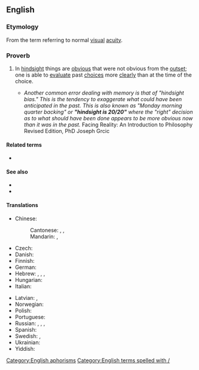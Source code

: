 ==English==

===Etymology===
From the term {{m|en|20/20}} referring to normal [[visual]] [[acuity]].

===Proverb===
{{head|en|proverb|head=[[hindsight]] [[is]] [[20/20]]}}

# {{lb|en|idiomatic}} In [[hindsight]] things are [[obvious]] that were not obvious from the [[outset]]; one is able to [[evaluate]] past [[choice]]s more [[clearly]] than at the time of the choice.
#* ''Another common error dealing with memory is that of "hindsight bias." This is the tendency to exaggerate what could have been anticipated in the past. This is also known as "Monday morning quarter backing" or '''"hindsight is 20/20"''' where the "right" decision as to what should have been done appears to be more obvious now than it was in the past.'' Facing Reality: An Introduction to Philosophy Revised Edition, PhD Joseph Grcic

====Related terms====
* {{l|en|twenty-twenty hindsight}}

====See also====
* {{l|en|Monday-morning quarterback}}
* {{l|en|wise after the event}}

====Translations====
{{trans-top|in hindsight things are obvious that were not obvious from the outset}}
* Chinese:
*: Cantonese: {{t|yue|馬後炮|tr=maa5 hau6 paau3}}, {{t|yue|有早知，冇乞兒|tr=jau5 zou2-zi1, mou5 hat1-ji4|lit=there would be no homeless people if everyone knows beforehand}}, {{t|yue|事後孔明|tr=si6 hou6 hung2-ming4|lit=everyone can be {{w|Kongming}} in hindsight}}
*: Mandarin: {{t+|cmn|吃一塹，長一智|sc=Hani}}, {{t+|cmn|吃一堑，长一智|tr=chīyīqiàn, zhǎngyīzhì|sc=Hani|lit=falling in a moat makes you all the wiser}}
* Czech: {{t+|cs|po bitvě je každý generál}}
* Danish: {{t|da|i bagklogskabens klare lys}} {{q|prepositional phrase}}
* Finnish: {{t|fi|[[jälkiviisaus]] [[on]] [[helppoa]]}}
* German: {{t|de|hinterher ist man immer klüger}}
* Hebrew: {{t|he|כולם חכמים בדיעבד}}, {{t|he|במבט לאחור רואים הכול שש־שש}}, {{t|he|במבט לאחור כולנו חכמים}}, {{t|he|חוכמה לאחר מעשה}}
* Hungarian: {{t|hu|utólag könnyű okosnak lenni}}
* Italian: {{t|it|del senno di poi son piene le fosse}}
{{trans-mid}}
* Latvian: {{t|lv|pēc kara visi gudri|lit=after the war everyone is wise}}, {{t|lv|pēc kaujas visi gudri|lit=after the battle everyone is wise}}
* Norwegian: {{t|no|det er lett å være etterpåklok}}
* Polish: {{t+|pl|mądry Polak po szkodzie}}
* Portuguese: {{t|pt|depois que a onça já está morta, todo caçador é valente}}
* Russian: {{t|ru|за́дним умо́м всяк кре́пок|lit=everyone is strong by one's hindmind}}, {{t|ru|пото́м и Семён умён|lit=afterwards, even Semyon is wise}}, {{t|ru|догада́лся, как проигра́лся|lit=(he) guessed it after (he) lost}}, {{t|ru|гром не грянет, мужик не перекрестится|alt=(пока́) гром не гря́нет, мужи́к не перекре́стится|lit=until it thunders the man won't cross himself}}
* Spanish: {{t|es|después de la batalla somos todos generales|lit=after the battle we all are generals}}
* Swedish: {{t+|sv|efterklokhet}}, {{t|sv|det är lätt att vara efterklok}}
* Ukrainian: {{t|uk|по шко́ді всі му́дрі}}
* Yiddish: {{t|yi|אחר־המעשׂה איז יעדערער אַ חכם |tr=akher-hamayse iz yederer a khokhem}}
{{trans-bottom}}

[[Category:English aphorisms]]
[[Category:English terms spelled with /]]